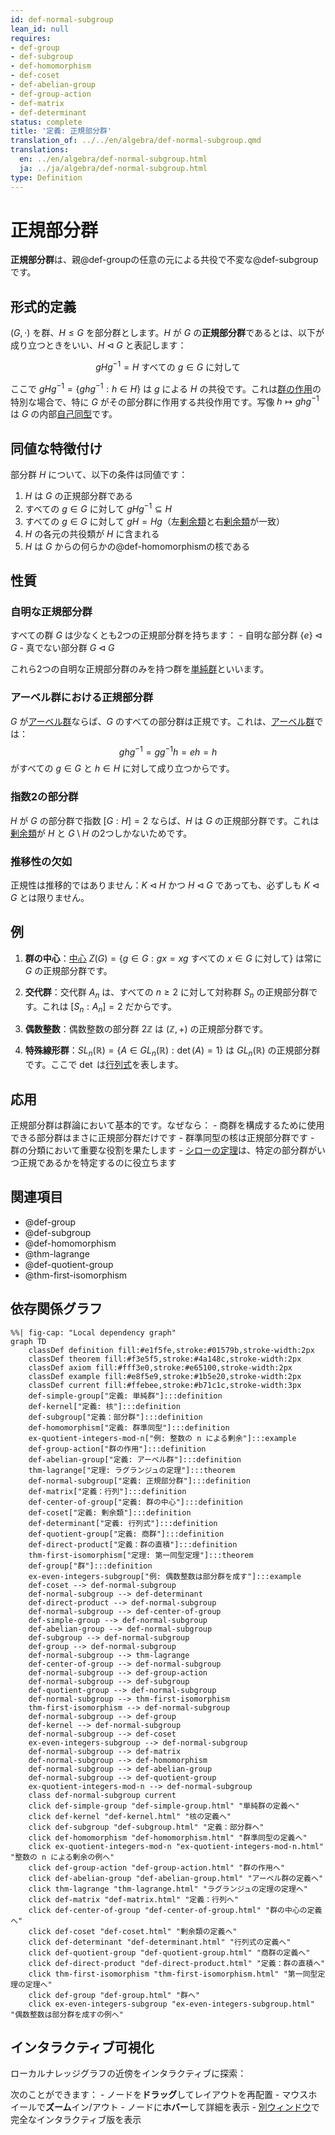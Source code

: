 ```yaml
---
id: def-normal-subgroup
lean_id: null
requires:
- def-group
- def-subgroup
- def-homomorphism
- def-coset
- def-abelian-group
- def-group-action
- def-matrix
- def-determinant
status: complete
title: '定義: 正規部分群'
translation_of: ../../en/algebra/def-normal-subgroup.qmd
translations:
  en: ../en/algebra/def-normal-subgroup.html
  ja: ../ja/algebra/def-normal-subgroup.html
type: Definition
---
```


# 正規部分群 {#def-normal-subgroup}

**正規部分群**は、親@def-groupの任意の元による共役で不変な@def-subgroupです。

## 形式的定義

$(G, \cdot)$ を群、$H \leq G$ を部分群とします。$H$ が $G$ の**正規部分群**であるとは、以下が成り立つときをいい、$H \triangleleft G$ と表記します：

$$gHg^{-1} = H \text{ すべての } g \in G \text{ に対して}$$

ここで $gHg^{-1} = \{ghg^{-1} : h \in H\}$ は $g$ による $H$ の共役です。これは[群の作用](def-group-action.qmd)の特別な場合で、特に $G$ がその部分群に作用する共役作用です。写像 $h \mapsto ghg^{-1}$ は $G$ の内部[自己同型](def-automorphism.qmd)です。

## 同値な特徴付け

部分群 $H$ について、以下の条件は同値です：

1. $H$ は $G$ の正規部分群である
2. すべての $g \in G$ に対して $gHg^{-1} \subseteq H$
3. すべての $g \in G$ に対して $gH = Hg$（左[剰余類](def-coset.qmd)と右[剰余類](def-coset.qmd)が一致）
4. $H$ の各元の共役類が $H$ に含まれる
5. $H$ は $G$ からの何らかの@def-homomorphismの核である

## 性質

### 自明な正規部分群

すべての群 $G$ は少なくとも2つの正規部分群を持ちます：
- 自明な部分群 $\{e\} \triangleleft G$
- 真でない部分群 $G \triangleleft G$

これら2つの自明な正規部分群のみを持つ群を[単純群](def-simple-group.qmd)といいます。

### アーベル群における正規部分群

$G$ が[アーベル群](def-abelian-group.qmd)ならば、$G$ のすべての部分群は正規です。これは、[アーベル群](def-abelian-group.qmd)では：
$$ghg^{-1} = gg^{-1}h = eh = h$$
がすべての $g \in G$ と $h \in H$ に対して成り立つからです。

### 指数2の部分群

$H$ が $G$ の部分群で指数 $[G:H] = 2$ ならば、$H$ は $G$ の正規部分群です。これは[剰余類](def-coset.qmd)が $H$ と $G \setminus H$ の2つしかないためです。

### 推移性の欠如

正規性は推移的ではありません：$K \triangleleft H$ かつ $H \triangleleft G$ であっても、必ずしも $K \triangleleft G$ とは限りません。

## 例

1. **群の中心**：[中心](def-center-of-group.qmd) $Z(G) = \{g \in G : gx = xg \text{ すべての } x \in G \text{ に対して}\}$ は常に $G$ の正規部分群です。

2. **交代群**：交代群 $A_n$ は、すべての $n \geq 2$ に対して対称群 $S_n$ の正規部分群です。これは $[S_n : A_n] = 2$ だからです。

3. **偶数整数**：偶数整数の部分群 $2\mathbb{Z}$ は $(\mathbb{Z}, +)$ の正規部分群です。

4. **特殊線形群**：$SL_n(\mathbb{R}) = \{A \in GL_n(\mathbb{R}) : \det(A) = 1\}$ は $GL_n(\mathbb{R})$ の正規部分群です。ここで $\det$ は[行列式](def-determinant.qmd)を表します。

## 応用

正規部分群は群論において基本的です。なぜなら：
- 商群を構成するために使用できる部分群はまさに正規部分群だけです
- 群準同型の核は正規部分群です
- 群の分類において重要な役割を果たします
- [シローの定理](thm-sylow.qmd)は、特定の部分群がいつ正規であるかを特定するのに役立ちます

## 関連項目

- @def-group
- @def-subgroup
- @def-homomorphism
- @thm-lagrange
- @def-quotient-group
- @thm-first-isomorphism

## 依存関係グラフ

```mermaid
%%| fig-cap: "Local dependency graph"
graph TD
    classDef definition fill:#e1f5fe,stroke:#01579b,stroke-width:2px
    classDef theorem fill:#f3e5f5,stroke:#4a148c,stroke-width:2px
    classDef axiom fill:#fff3e0,stroke:#e65100,stroke-width:2px
    classDef example fill:#e8f5e9,stroke:#1b5e20,stroke-width:2px
    classDef current fill:#ffebee,stroke:#b71c1c,stroke-width:3px
    def-simple-group["定義: 単純群"]:::definition
    def-kernel["定義: 核"]:::definition
    def-subgroup["定義：部分群"]:::definition
    def-homomorphism["定義: 群準同型"]:::definition
    ex-quotient-integers-mod-n["例: 整数の n による剰余"]:::example
    def-group-action["群の作用"]:::definition
    def-abelian-group["定義: アーベル群"]:::definition
    thm-lagrange["定理: ラグランジュの定理"]:::theorem
    def-normal-subgroup["定義: 正規部分群"]:::definition
    def-matrix["定義：行列"]:::definition
    def-center-of-group["定義: 群の中心"]:::definition
    def-coset["定義: 剰余類"]:::definition
    def-determinant["定義: 行列式"]:::definition
    def-quotient-group["定義: 商群"]:::definition
    def-direct-product["定義：群の直積"]:::definition
    thm-first-isomorphism["定理: 第一同型定理"]:::theorem
    def-group["群"]:::definition
    ex-even-integers-subgroup["例: 偶数整数は部分群を成す"]:::example
    def-coset --> def-normal-subgroup
    def-normal-subgroup --> def-determinant
    def-direct-product --> def-normal-subgroup
    def-normal-subgroup --> def-center-of-group
    def-simple-group --> def-normal-subgroup
    def-abelian-group --> def-normal-subgroup
    def-subgroup --> def-normal-subgroup
    def-group --> def-normal-subgroup
    def-normal-subgroup --> thm-lagrange
    def-center-of-group --> def-normal-subgroup
    def-normal-subgroup --> def-group-action
    def-normal-subgroup --> def-subgroup
    def-quotient-group --> def-normal-subgroup
    def-normal-subgroup --> thm-first-isomorphism
    thm-first-isomorphism --> def-normal-subgroup
    def-normal-subgroup --> def-group
    def-kernel --> def-normal-subgroup
    def-normal-subgroup --> def-coset
    ex-even-integers-subgroup --> def-normal-subgroup
    def-normal-subgroup --> def-matrix
    def-normal-subgroup --> def-homomorphism
    def-normal-subgroup --> def-abelian-group
    def-normal-subgroup --> def-quotient-group
    ex-quotient-integers-mod-n --> def-normal-subgroup
    class def-normal-subgroup current
    click def-simple-group "def-simple-group.html" "単純群の定義へ"
    click def-kernel "def-kernel.html" "核の定義へ"
    click def-subgroup "def-subgroup.html" "定義：部分群へ"
    click def-homomorphism "def-homomorphism.html" "群準同型の定義へ"
    click ex-quotient-integers-mod-n "ex-quotient-integers-mod-n.html" "整数の n による剰余の例へ"
    click def-group-action "def-group-action.html" "群の作用へ"
    click def-abelian-group "def-abelian-group.html" "アーベル群の定義へ"
    click thm-lagrange "thm-lagrange.html" "ラグランジュの定理の定理へ"
    click def-matrix "def-matrix.html" "定義：行列へ"
    click def-center-of-group "def-center-of-group.html" "群の中心の定義へ"
    click def-coset "def-coset.html" "剰余類の定義へ"
    click def-determinant "def-determinant.html" "行列式の定義へ"
    click def-quotient-group "def-quotient-group.html" "商群の定義へ"
    click def-direct-product "def-direct-product.html" "定義：群の直積へ"
    click thm-first-isomorphism "thm-first-isomorphism.html" "第一同型定理の定理へ"
    click def-group "def-group.html" "群へ"
    click ex-even-integers-subgroup "ex-even-integers-subgroup.html" "偶数整数は部分群を成すの例へ"
```

## インタラクティブ可視化

ローカルナレッジグラフの近傍をインタラクティブに探索：

::: {.graph-viz data-id="def-normal-subgroup" data-width="700" data-height="500"}
:::

次のことができます：
- ノードを**ドラッグ**してレイアウトを再配置
- マウスホイールで**ズーム**イン/アウト
- ノードに**ホバー**して詳細を表示
- [別ウィンドウ](../../output/interactive/ja/def-normal-subgroup.html){target="_blank"}で完全なインタラクティブ版を表示
